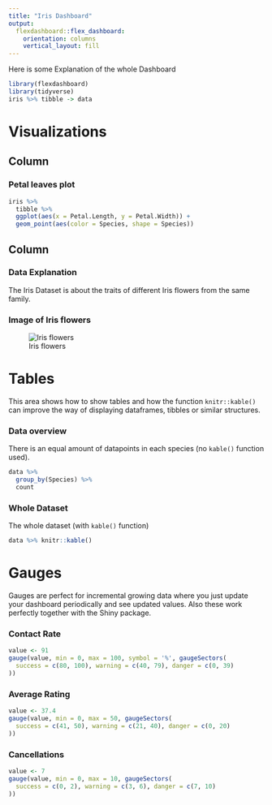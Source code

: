 ```yaml
---
title: "Iris Dashboard"
output: 
  flexdashboard::flex_dashboard:
    orientation: columns
    vertical_layout: fill
---
```


Here is some Explanation of the whole Dashboard

```r
library(flexdashboard)
library(tidyverse)
iris %>% tibble -> data
```

Visualizations {data-icon="fa-signal"}
===================================== 

Column {data-width=650}
-----------------------------------------------------------------------

### Petal leaves plot

```r
iris %>%
  tibble %>% 
  ggplot(aes(x = Petal.Length, y = Petal.Width)) +
  geom_point(aes(color = Species, shape = Species))
```

Column {data-width=350}
-----------------------------------------------------------------------

### Data Explanation

The Iris Dataset is about the traits of different Iris flowers from the same family.

### Image of Iris flowers

![Iris flowers](iris.png)

Tables {data-icon="fa-table"}
=====================================

This area shows how to show tables and how the function `knitr::kable()` can improve the way of displaying dataframes, tibbles or similar structures.

### Data overview

There is an equal amount of datapoints in each species (no `kable()` function used).
    
```r
data %>%
  group_by(Species) %>%
  count
```
    
### Whole Dataset

The whole dataset (with `kable()` function)

```r
data %>% knitr::kable()
```

Gauges {data-icon="fa-tachometer-alt"}
=====================================

Gauges are perfect for incremental growing data where you just update your dashboard periodically and see updated values. Also these work perfectly together with the Shiny package.

### Contact Rate

```r
value <- 91
gauge(value, min = 0, max = 100, symbol = '%', gaugeSectors(
  success = c(80, 100), warning = c(40, 79), danger = c(0, 39)
))
```

### Average Rating 

```r
value <- 37.4
gauge(value, min = 0, max = 50, gaugeSectors(
  success = c(41, 50), warning = c(21, 40), danger = c(0, 20)
))
```

### Cancellations

```r
value <- 7
gauge(value, min = 0, max = 10, gaugeSectors(
  success = c(0, 2), warning = c(3, 6), danger = c(7, 10)
))
```